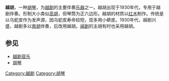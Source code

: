 {{Unreferenced|time=2022-05-31T09:30:20+00:00}}
'''越胡'''，一种[[胡琴|胡琴]]，为[[越剧|越剧]]的主要伴奏[[乐器|乐器]]之一。越胡出现于1930年代，专用于越剧伴奏。形制大小类似[[高胡|高胡]]，但琴筒为正六边形。越胡的材质以[[红木|红木]]制作。传统是以乌蛇皮作为发声源，因乌蛇皮寿命较短，现多用小蟒皮。1930年代，越剧兴盛，越剧多以[[南胡|南胡]]伴奏，后改用越胡。[[闽剧|闽剧]]的主胡有时也采用越胡。

== 参见 ==
* [[越剧音乐|越剧音乐]]
* [[胡琴|胡琴]]
{{中国民族乐器}}
[[Category:越剧|Category:越剧]]
[[Category:胡琴|Category:胡琴]]